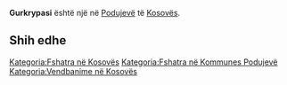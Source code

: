 {{Fshat në 
 | Emri                = Gurkrypasi
 | EmriAlt                = 
 | NAME_SHORT_FORM=      
 | NAME_GENERIC=      
 | NAME_SORT_NAME_RO=      GURKRYPASI
 | FULL_NAME_RO = Gurkrypasi
 | FULL_NAME_ND_RO=Gurkrypasi
 | SORT_NAME_RG=GURKRYPASI
 | FULL_NAME_RG=Gurkrypasi
 | FULL_NAME_ND_RG=Gurkrypasi
 | SRP_NAME_SHORT_FORM=      
 | SRP_NAME_GENERIC=      
 | SRP_NAME_SORT_NAME_RO=      
 | SRP_FULL_NAME_RO = 
 | SRP_FULL_NAME_ND_RO=
 | SRP_SORT_NAME_RG=
 | SRP_FULL_NAME_RG=
 | SRP_FULL_NAME_ND_RG=
 | Emri (Rasa dhanore) = 
 | Figura              = 
 | Shteti              = Kosovo
 | Komuna              = Podujevë
 | Kodi postar         = 
 | Sipërfaqja          = 

 | Popullsia           = 

 | Regj. i popullsisë  = 
 | Dend. e popullsisë  = 
 | Faqja zyrtare       = 
 <!--- Koordinatat ----> 
 | Gjerësia            = 43.086389
 | Gjatësia            = 21.064722
 | Lartësia            = 
}}
'''Gurkrypasi''' është një [[]] në [[Podujevë]] të [[Kosovës]].

<!-- == Gjeografia == -->
<!-- == Historia == -->
<!-- == Demografia == -->
== Shih edhe ==
{{Komuna Podujevë}}
{{Kosovo-Administrata-Cung}}

[[Kategoria:Fshatra në Kosovës]]
[[Kategoria:Fshatra në Kommunes Podujevë]]
[[Kategoria:Vendbanime në Kosovës]]